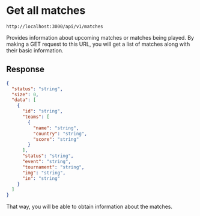 # Get all matches

```http copy filename="GET"
http://localhost:3000/api/v1/matches
```

Provides information about upcoming matches or matches being played. By making a GET request to this URL, you will get a list of matches along with their basic information.

## Response

```json copy
{
  "status": "string",
  "size": 0,
  "data": [
    {
      "id": "string",
      "teams": [
        {
          "name": "string",
          "country": "string",
          "score": "string"
        }
      ],
      "status": "string",
      "event": "string",
      "tournament": "string",
      "img": "string",
      "in": "string"
    }
  ]
}
```

That way, you will be able to obtain information about the matches.
